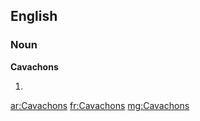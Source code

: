 ==English==

===Noun===
'''Cavachons'''

# {{plural of|Cavachon}}

[[ar:Cavachons]]
[[fr:Cavachons]]
[[mg:Cavachons]]